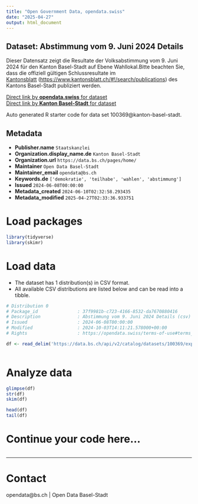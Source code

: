 ```yaml
---
title: "Open Government Data, opendata.swiss"
date: "2025-04-27"
output: html_document
---
```


## Dataset: Abstimmung vom 9. Juni 2024 Details

Dieser Datensatz zeigt die Resultate der Volksabstimmung vom 9. Juni 2024 für den Kanton Basel-Stadt auf Ebene Wahllokal.Bitte beachten Sie, dass die offiziell gültigen Schlussresultate im [Kantonsblatt](https://www.kantonsblatt.ch/#!/search/publications) ([https://www.kantonsblatt.ch/#!/search/publications](https://www.kantonsblatt.ch/#!/search/publications)) des Kantons Basel-Stadt publiziert werden.

[Direct link by **opendata.swiss** for dataset](https://opendata.swiss/de/dataset/abstimmung-vom-9-juni-2024-details)<br>
[Direct link by **Kanton Basel-Stadt** for dataset](https://data.bs.ch/explore/dataset/100369/)

Auto generated R starter code for data set 100369@kanton-basel-stadt.

## Metadata

- **Publisher.name** `Staatskanzlei`
- **Organization.display_name.de** `Kanton Basel-Stadt`
- **Organization.url** `https://data.bs.ch/pages/home/`
- **Maintainer** `Open Data Basel-Stadt`
- **Maintainer_email** `opendata@bs.ch`
- **Keywords.de** `['demokratie', 'teilhabe', 'wahlen', 'abstimmung']`
- **Issued** `2024-06-08T00:00:00`
- **Metadata_created** `2024-06-10T02:32:58.293435`
- **Metadata_modified** `2025-04-27T02:33:36.933751`


# Load packages

```r

library(tidyverse)
library(skimr)

```

# Load data

-   The dataset has 1 distribution(s) in CSV format.
-   All available CSV distributions are listed below and can be read into a tibble.

```r

# Distribution 0
# Package_id               : 37f9981b-c723-4166-8532-da7670880416
# Description              : Abstimmung vom 9. Juni 2024 Details (csv)
# Issued                   : 2024-06-08T00:00:00
# Modified                 : 2024-10-03T14:11:21.578000+00:00
# Rights                   : https://opendata.swiss/terms-of-use#terms_by

df <- read_delim('https://data.bs.ch/api/v2/catalog/datasets/100369/exports/csv?use_labels=true')



```

# Analyze data

```r

glimpse(df)
str(df)
skim(df)

head(df)
tail(df)

```

# Continue your code here...

```r

```

------------------------------------------------------------------------

# Contact

opendata@bs.ch | Open Data Basel-Stadt
